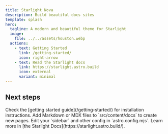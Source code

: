 ```yaml
---
title: Starlight Nova
description: Build beautiful docs sites
template: splash
hero:
  tagline: A modern and beautiful theme for Starlight
  image:
    file: ../../assets/houston.webp
  actions:
    - text: Getting Started
      link: /getting-started/
      icon: right-arrow
    - text: Read the Starlight docs
      link: https://starlight.astro.build
      icon: external
      variant: minimal
---
```



## Next steps

<CardGrid>
  <Card title="Install the theme" icon="pencil">
Check the [getting started guide](/getting-started/) for installation instructions.
  </Card>
  <Card title="Add new content" icon="add-document">
    Add Markdown or MDX files to `src/content/docs` to create new pages.
  </Card>
  <Card title="Configure your site" icon="setting">
    Edit your `sidebar` and other config in `astro.config.mjs`.
  </Card>
  <Card title="Read the docs" icon="open-book">
    Learn more in [the Starlight Docs](https://starlight.astro.build/).
  </Card>
</CardGrid>
